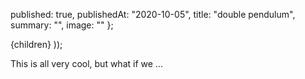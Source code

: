


  published: true,
  publishedAt: "2020-10-05",
  title: "double pendulum",
  summary: "",
  image: ""
};

  <BlogPost path={router.pathname} meta={meta}>
    <DoublePendulumSimulation>
      {children}
    </DoublePendulumSimulation>
  </BlogPost>
));

<Overview/>
<System/>
<Kinematics/>
<NewtonianMechanics/>
<LagrangianDynamics/>
<NumericalIntegration/>
<Learnings/>
<References/>


This is all very cool, but what if we ...
